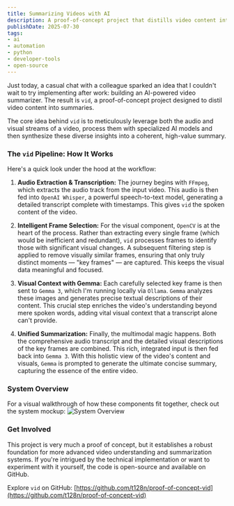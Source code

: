 ```yaml
---
title: Summarizing Videos with AI
description: A proof-of-concept project that distills video content into concise summaries using AI.
publishDate: 2025-07-30
tags:
- ai
- automation
- python
- developer-tools
- open-source
---
```

Just today, a casual chat with a colleague sparked an idea that I couldn't wait to try implementing after work: building an AI-powered video summarizer. The result is `vid`, 
a proof-of-concept project designed to distil video content into summaries.

The core idea behind `vid` is to meticulously leverage both the audio and visual streams of a video, process them with specialized AI models 
and then synthesize these diverse insights into a coherent, high-value summary.

### The `vid` Pipeline: How It Works

Here's a quick look under the hood at the workflow:

1.  **Audio Extraction & Transcription:** The journey begins with `FFmpeg`, which extracts the audio track from the input video. This audio is then fed into `OpenAI Whisper`, a powerful speech-to-text model, generating a detailed transcript complete with timestamps. This gives `vid` the spoken content of the video.

2.  **Intelligent Frame Selection:** For the visual component, `OpenCV` is at the heart of the process. Rather than extracting every single frame (which would be inefficient and redundant), `vid` processes frames to identify those with significant visual changes. A subsequent filtering step is applied to remove visually similar frames, ensuring that only truly distinct moments — "key frames" — are captured. This keeps the visual data meaningful and focused.

3.  **Visual Context with Gemma:** Each carefully selected key frame is then sent to `Gemma 3`, which I'm running locally via `Ollama`. `Gemma` analyzes these images and generates precise textual descriptions of their content. This crucial step enriches the video's understanding beyond mere spoken words, adding vital visual context that a transcript alone can't provide.

4.  **Unified Summarization:** Finally, the multimodal magic happens. Both the comprehensive audio transcript and the detailed visual descriptions of the key frames are combined. This rich, integrated input is then fed back into `Gemma 3`. With this holistic view of the video's content and visuals, `Gemma` is prompted to generate the ultimate concise summary, capturing the essence of the entire video.

### System Overview

For a visual walkthrough of how these components fit together, check out the system mockup:
![System Overview](https://github.com/t128n/proof-of-concept-vid/raw/main/system.png)

### Get Involved

This project is very much a proof of concept, but it establishes a robust foundation for more advanced video understanding and summarization systems. If you're intrigued by the technical implementation or want to experiment with it yourself, the code is open-source and available on GitHub.

Explore `vid` on GitHub: [https://github.com/t128n/proof-of-concept-vid](https://github.com/t128n/proof-of-concept-vid)